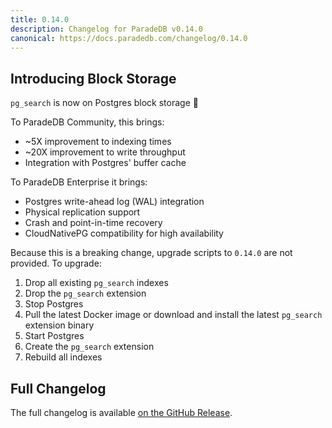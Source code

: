 ```yaml
---
title: 0.14.0
description: Changelog for ParadeDB v0.14.0
canonical: https://docs.paradedb.com/changelog/0.14.0
---
```


## Introducing Block Storage

`pg_search` is now on Postgres block storage 🎉

To ParadeDB Community, this brings:

- ~5X improvement to indexing times
- ~20X improvement to write throughput
- Integration with Postgres' buffer cache

To ParadeDB Enterprise it brings:

- Postgres write-ahead log (WAL) integration
- Physical replication support
- Crash and point-in-time recovery
- CloudNativePG compatibility for high availability

Because this is a breaking change, upgrade scripts to `0.14.0` are not provided. To upgrade:

1. Drop all existing `pg_search` indexes
2. Drop the `pg_search` extension
3. Stop Postgres
4. Pull the latest Docker image or download and install the latest `pg_search` extension binary
5. Start Postgres
6. Create the `pg_search` extension
7. Rebuild all indexes

## Full Changelog

The full changelog is available [on the GitHub Release](https://github.com/paradedb/paradedb/releases/tag/v0.14.0).
